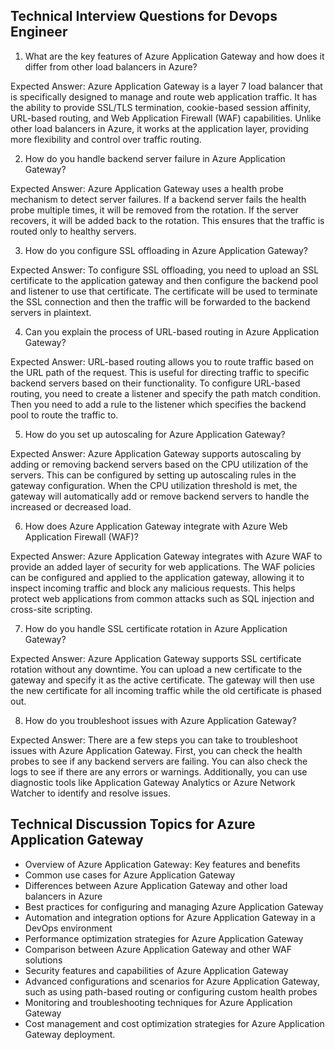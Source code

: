

## Technical Interview Questions for Devops Engineer

1. What are the key features of Azure Application Gateway and how does it differ from other load balancers in Azure?

Expected Answer: Azure Application Gateway is a layer 7 load balancer that is specifically designed to manage and route web application traffic. It has the ability to provide SSL/TLS termination, cookie-based session affinity, URL-based routing, and Web Application Firewall (WAF) capabilities. Unlike other load balancers in Azure, it works at the application layer, providing more flexibility and control over traffic routing.

2. How do you handle backend server failure in Azure Application Gateway?

Expected Answer: Azure Application Gateway uses a health probe mechanism to detect server failures. If a backend server fails the health probe multiple times, it will be removed from the rotation. If the server recovers, it will be added back to the rotation. This ensures that the traffic is routed only to healthy servers.

3. How do you configure SSL offloading in Azure Application Gateway?

Expected Answer: To configure SSL offloading, you need to upload an SSL certificate to the application gateway and then configure the backend pool and listener to use that certificate. The certificate will be used to terminate the SSL connection and then the traffic will be forwarded to the backend servers in plaintext.

4. Can you explain the process of URL-based routing in Azure Application Gateway?

Expected Answer: URL-based routing allows you to route traffic based on the URL path of the request. This is useful for directing traffic to specific backend servers based on their functionality. To configure URL-based routing, you need to create a listener and specify the path match condition. Then you need to add a rule to the listener which specifies the backend pool to route the traffic to.

5. How do you set up autoscaling for Azure Application Gateway?

Expected Answer: Azure Application Gateway supports autoscaling by adding or removing backend servers based on the CPU utilization of the servers. This can be configured by setting up autoscaling rules in the gateway configuration. When the CPU utilization threshold is met, the gateway will automatically add or remove backend servers to handle the increased or decreased load.

6. How does Azure Application Gateway integrate with Azure Web Application Firewall (WAF)?

Expected Answer: Azure Application Gateway integrates with Azure WAF to provide an added layer of security for web applications. The WAF policies can be configured and applied to the application gateway, allowing it to inspect incoming traffic and block any malicious requests. This helps protect web applications from common attacks such as SQL injection and cross-site scripting.

7. How do you handle SSL certificate rotation in Azure Application Gateway?

Expected Answer: Azure Application Gateway supports SSL certificate rotation without any downtime. You can upload a new certificate to the gateway and specify it as the active certificate. The gateway will then use the new certificate for all incoming traffic while the old certificate is phased out.

8. How do you troubleshoot issues with Azure Application Gateway?

Expected Answer: There are a few steps you can take to troubleshoot issues with Azure Application Gateway. First, you can check the health probes to see if any backend servers are failing. You can also check the logs to see if there are any errors or warnings. Additionally, you can use diagnostic tools like Application Gateway Analytics or Azure Network Watcher to identify and resolve issues.

## Technical Discussion Topics for Azure Application Gateway

- Overview of Azure Application Gateway: Key features and benefits
- Common use cases for Azure Application Gateway
- Differences between Azure Application Gateway and other load balancers in Azure
- Best practices for configuring and managing Azure Application Gateway
- Automation and integration options for Azure Application Gateway in a DevOps environment
- Performance optimization strategies for Azure Application Gateway
- Comparison between Azure Application Gateway and other WAF solutions
- Security features and capabilities of Azure Application Gateway
- Advanced configurations and scenarios for Azure Application Gateway, such as using path-based routing or configuring custom health probes
- Monitoring and troubleshooting techniques for Azure Application Gateway
- Cost management and cost optimization strategies for Azure Application Gateway deployment.